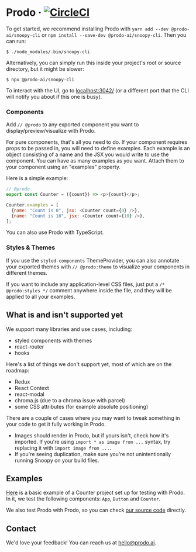 # Prodo &middot; [![CircleCI](https://circleci.com/gh/prodo-ai/snoopy/tree/master.svg?style=svg&circle-token=cbd98573869a44609880e6aef8effc2c339d3a4a)](https://circleci.com/gh/prodo-ai/snoopy/tree/master)

To get started, we recommend installing Prodo with `yarn add --dev @prodo-ai/snoopy-cli` or `npm install --save-dev @prodo-ai/snoopy-cli`. Then you can run:

```shell
$ ./node_modules/.bin/snoopy-cli
```

Alternatively, you can simply run this inside your project's root or source directory, but it might be slower:

```shell
$ npx @prodo-ai/snoopy-cli
```

To interact with the UI, go to [localhost:3042/][local snoopy] (or a different port that the CLI will notify you about if this one is busy).

### Components

Add `// @prodo` to any exported component you want to display/preview/visualize with Prodo.

For pure components, that's all you need to do. If your component requires props to be passed in, you will need to define examples. Each example is an object consisting of a name and the JSX you would write to use the component. You can have as many examples as you want. Attach them to your component using an "examples" property.

Here is a simple example:

```javascript
// @prodo
export const Counter = ({count}) => <p>{count}</p>;

Counter.examples = [
  {name: "Count is 0", jsx: <Counter count={0} />},
  {name: "Count is 10", jsx: <Counter count={10} />},
];
```

You can also use Prodo with TypeScript.

### Styles & Themes

If you use the `styled-components` ThemeProvider, you can also annotate your exported themes with `// @prodo:theme` to visualize your components in different themes.

If you want to include any application-level CSS files, just put a `/* @prodo:styles */` comment anywhere inside the file, and they will be applied to all your examples.

## What is and isn't supported yet

We support many libraries and use cases, including:

- styled components with themes
- react-router
- hooks

Here's a list of things we don't support yet, most of which are on the roadmap:

- Redux
- React Context
- react-modal
- chroma.js (due to a chroma issue with parcel)
- some CSS attributes (for example absolute positioning)

There are a couple of cases where you may want to tweak something in your code to get it fully working in Prodo.

- Images should render in Prodo, but if yours isn't, check how it's imported. If you're using `import * as image from ...` syntax, try replacing it with `import image from ...`.
- If you're seeing duplication, make sure you're not unintentionally running Snoopy on your build files.

## Examples

[Here](https://github.com/prodo-ai/snoopy/tree/master/examples/01-counter) is a basic example of a Counter project set up for testing with Prodo. In it, we test the following components: `App`, `Button` and `Counter`.

We also test Prodo with Prodo, so you can check [our source code](https://github.com/prodo-ai/snoopy/tree/master/packages/ui/src) directly.

## Contact

We'd love your feedback! You can reach us at [hello@prodo.ai][].

[hello@prodo.ai]: mailto:hello@prodo.ai
[local snoopy]: http://localhost:3042

